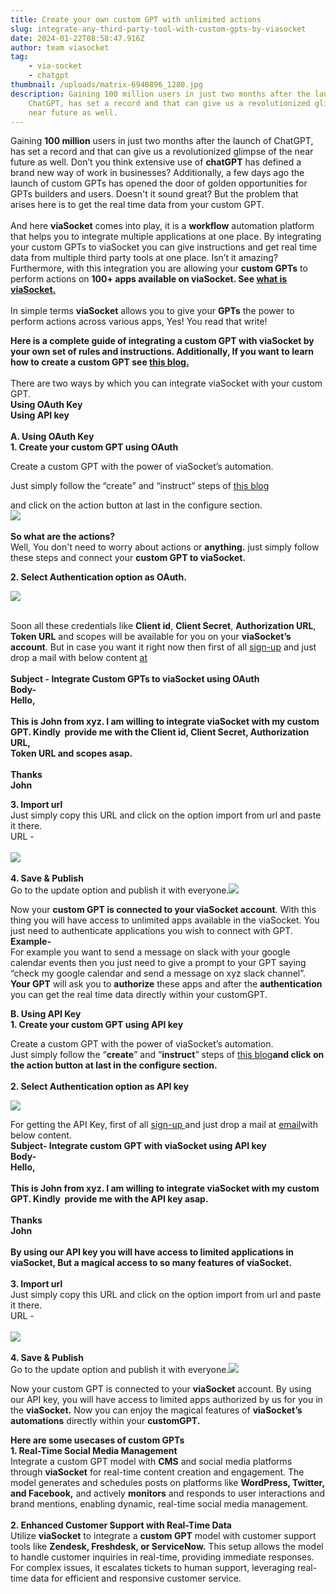 ```yaml
---
title: Create your own custom GPT with unlimited actions
slug: integrate-any-third-party-tool-with-custom-gpts-by-viasocket
date: 2024-01-22T08:58:47.916Z
author: team viasocket
tag:
    - via-socket
    - chatgpt
thumbnail: /uploads/matrix-6940896_1280.jpg
description: Gaining 100 million users in just two months after the launch of
    ChatGPT, has set a record and that can give us a revolutionized glimpse of the
    near future as well.
---
```


Gaining **100 million** users in just two months after the launch of ChatGPT, has set a record and that can give us a revolutionized glimpse of the near future as well. Don’t you think extensive use of **chatGPT** has defined a brand new way of work in businesses? Additionally, a few days ago the launch of custom GPTs has opened the door of golden opportunities for GPTs builders and users. Doesn't it sound great? But the problem that arises here is to get the real time data from your custom GPT.\
\
And here **viaSocket** comes into play, it is a **workflow** automation platform that helps you to integrate multiple applications at one place. By integrating your custom GPTs to viaSocket you can give instructions and get real time data from multiple third party tools at one place. Isn’t it amazing? Furthermore, with this integration you are allowing your **custom GPTs** to perform actions on **100+ apps available on viaSocket. See [what is viaSocket.](https://viasocket.com/blog/what-is-viasocket)**\
\
In simple terms **viaSocket** allows you to give your **GPTs** the power to perform actions across various apps, Yes! You read that write!

**Here is a complete guide of integrating a custom GPT with viaSocket by your own set of rules and instructions. Additionally, If you want to learn how to create a custom GPT see [this blog.](https://viasocket.com/blog/slug)**\
\
There are two ways by which you can integrate viaSocket with your custom GPT.\
 **Using OAuth Key** \
 **Using API key**  \
\
**A. Using OAuth Key** \
**1. Create your custom GPT using OAuth**

Create a custom GPT with the power of viaSocket’s automation.

Just simply follow the “create” and “instruct” steps of [this blog](https://viasocket.com/blog/how-to-create-a-custom-gpt)

and click on the action button at last in the configure section.\
![](https://lh7-us.googleusercontent.com/5YPLEHIeZcoZX_OLLo2m5-faIBFnqaXmGXUGCR6qQeLaACyQ_B2iMJWLJL9zJE6cZjVQgYiCdkP8XeKQrVFHhUmvQSUsqqua550pzg31ipDgg6DT2X5gBPH0G8oi7fg85aEalpKnmFE7utu-Xt2T-eFBChe3rCMe4WA7usc1SIkD0VNhwdXbzcGeZWzwPA)\
\
**So what are the actions?**\
Well, You don't need to worry about actions or **anything.** just simply follow these steps and connect your **custom GPT to viaSocket.**

**2. Select Authentication option as OAuth.**

![](/uploads/untitled-design-15-.gif)

\
Soon all these credentials like **Client id**, **Client Secret**, **Authorization URL**, **Token URL** and scopes will be available for you on your **viaSocket’s account**. But in case you want it right now then first of all [sign-up](https://viasocket.com/) and just drop a mail with below content [at](support@viasocket.com)\
\
**Subject - Integrate Custom GPTs to viaSocket using OAuth**\
**Body-** \
**Hello,**\
\
**This is John from xyz. I am willing to integrate viaSocket with my custom GPT. Kindly  provide me with the Client id, Client Secret, Authorization URL,**\
**Token URL and scopes asap.**\
\
**Thanks**\
**John**

**3. Import url**\
Just simply copy this URL and click on the option import from url and paste it there.\
URL -\
\
![](https://lh7-us.googleusercontent.com/8dgIyyP1I-Ir7l92gTLoiLlAWqANl6gKe8eTZc39Sb38-18blTybMYhAolfCvVEpIBtDOJXdzi2NSViAagpsqgV_CcutLy9qHXZ8ddfYzXGLGcZPLk4znIgcJRFJoF0yk6_jlYhqCPoOq5NjTQ7D1JIPXLnYpGeSFL2amzuL4cv6ylqbm16yjbzNRYwd4g)\
\
**4. Save & Publish**\
Go to the update option and publish it with everyone.![](https://lh7-us.googleusercontent.com/vM4O3LiKwRCXOxV2GhIc7Pyebcu7nCP9ZrjxFqKD54tetBHvidxx_bRoqTkkTqfMZOu37jk-nVvwB0h_IIDHIalfjUklvRTdJLgqqDCk0xS9XZAyf6KavjjCMvZsVg1faupQ0hP6SLAB1plxarXWulV24qXRxlPZSiJkaUGDxzh2vdoEcLzucUPe74lixg)

Now your **custom GPT is connected to your viaSocket account**. With this thing you will have access to unlimited apps available in the viaSocket. You just need to authenticate applications you wish to connect with GPT.\
**Example-**\
For example you want to send a message on slack with your google calendar events then you just need to give a prompt to your GPT saying “check my google calendar and send a message on xyz slack channel”. **Your GPT** will ask you to **authorize** these apps and after the **authentication** you can get the real time data directly within your customGPT.

**B. Using API Key** \
**1. Create your custom GPT using API key**

Create a custom GPT with the power of viaSocket’s automation.\
Just simply follow the “**create**” and “**instruct**” steps of [this blog](https://viasocket.com/blog/how-to-create-a-custom-gpt)[](https://viasocket.com/blog/how-to-create-a-custom-gpt)**and click on the action button at last in the configure section.**\
\
**2. Select Authentication option as API key**

![](/uploads/untitled-design-18-.gif)

For getting the API Key, first of all [sign-up ](https://viasocket.com/)and just drop a mail at [email](support@viasocket.com)with below content.\
**Subject- Integrate custom GPT with viaSocket using API key**\
**Body-**\
**Hello,**\
\
**This is John from xyz. I am willing to integrate viaSocket with my custom GPT. Kindly  provide me with the API key asap.**\
\
**Thanks**\
**John**\
\
**By using our API key you will have access to limited applications in viaSocket, But a magical access to so many features of viaSocket.**\
\
**3. Import url** \
Just simply copy this URL and click on the option import from url and paste it there.\
URL -\
\
![](https://lh7-us.googleusercontent.com/4x27atGeKkv2sjwCeSoqB2WXxMB4uZxVVTTUVA6OBO4hpeddL2D_O5sAI9gBi3mBh_31ln3whoGAvDLVTuEiKxfnOlmbZC9-RVp6EFpipRERJXRXDTqUbdKTAUY5HAGat2KxYJ8kxOltu4E-5UzYrgw3Al-G8aWAzwLTJEBLF_EDEm1H2rgaJIJFepKTJg)\
\
**4. Save & Publish** \
Go to the update option and publish it with everyone.![](https://lh7-us.googleusercontent.com/IqLc1dSOi0iqn5--U-ar-JWrqe3aRanlWiGZ0PFhKtV0u5gFPomzRU_KKsAphmMHIUGpONLFWeQ4RM9Il0stOlq-Sm2lVwZaaXQO15Is2uNmF1uhmtNK074m1_Z3HA94fFI6zWgxZXlJpo7sgB0zaya0bNHz4P30u22MFlG1ZBfP2hfHEb3uPj_3pYDoKA)

Now your custom GPT is connected to your **viaSocket** account. By using our API key, you will have access to limited apps authorized by us for you in the **viaSocket.** Now you can enjoy the magical features of **viaSocket’s automations** directly within your **customGPT.**

**H﻿ere are some usecases of custom GPTs** \
**1. Real-Time Social Media Management**\
Integrate a custom GPT model with **CMS** and social media platforms through **viaSocket** for real-time content creation and engagement. The model generates and schedules posts on platforms like **WordPress, Twitter, and Facebook,** and actively **monitors** and responds to user interactions and brand mentions, enabling dynamic, real-time social media management.\
\
**2. Enhanced Customer Support with Real-Time Data**\
Utilize **viaSocket** to integrate a **custom GPT** model with customer support tools like **Zendesk, Freshdesk, or ServiceNow.** This setup allows the model to handle customer inquiries in real-time, providing immediate responses. For complex issues, it escalates tickets to human support, leveraging real-time data for efficient and responsive customer service.
